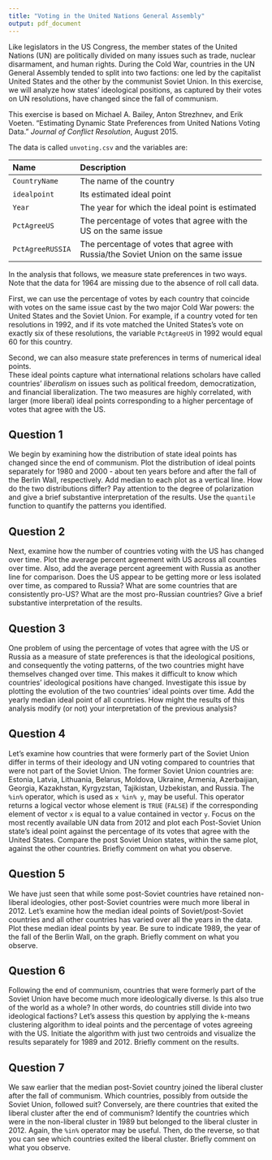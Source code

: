 ```yaml
---
title: "Voting in the United Nations General Assembly"
output: pdf_document
---
```



Like legislators in the US Congress, the member states of the United
Nations (UN) are politically divided on many issues such as trade,
nuclear disarmament, and human rights.  During the Cold War, countries
in the UN General Assembly tended to split into two factions: one led
by the capitalist United States and the other by the communist Soviet
Union.  In this exercise, we will analyze how states' ideological
positions, as captured by their votes on UN resolutions, have changed
since the fall of communism.

This exercise is based on Michael A. Bailey, Anton Strezhnev, and 
Erik Voeten. "Estimating Dynamic State Preferences from United Nations Voting Data."
 *Journal of Conflict Resolution*, August 2015.

The data is called `unvoting.csv` and the variables are:

--------------------------------------------------------------------------------
 Name                 Description
 -------------------- ----------------------------------------------------------
 `CountryName`        The name of the country
 
 `idealpoint`         Its estimated ideal point
 
 `Year`               The year for which the ideal point is estimated
 
 `PctAgreeUS`         The percentage of votes that agree with the US 
                      on the same issue
 
 `PctAgreeRUSSIA`     The percentage of votes that agree with Russia/the Soviet 
                      Union on the same issue
--------------------------------------------------------------------------------


In the analysis that follows, we measure state preferences in two
ways. Note that the data for 1964 are missing due to the absence of
roll call data. 

First, we can use the percentage of votes by each country that
coincide with votes on the same issue cast by the two major Cold War
powers: the United States and the Soviet Union. For example, if a
country voted for ten resolutions in 1992, and if its vote matched the
United States's vote on exactly six of these resolutions, the variable
`PctAgreeUS` in 1992 would equal 60 for this country. 

Second, we
can also measure state preferences in terms of numerical ideal points.  
These ideal
points capture what international relations scholars have called
countries' *liberalism* on issues such as political freedom,
democratization, and financial liberalization. The two measures are
highly correlated, with larger (more liberal) ideal points
corresponding to a higher percentage of votes that agree with the US.

## Question 1

We begin by examining how the distribution of state ideal points
   has changed since the end of communism. Plot the distribution of
   ideal points separately for 1980 and 2000 - about ten years before
   and after the fall of the Berlin Wall, respectively.  Add median to
   each plot as a vertical line.  How do the two distributions differ?
   Pay attention to the degree of polarization and give a brief
   substantive interpretation of the results. Use the `quantile`
   function to quantify the patterns you identified.

## Question 2

Next, examine how the number of countries voting with the US has
  changed over time. Plot the average percent agreement with US across
  all counties over time.  Also, add the average percent agreement
  with Russia as another line for comparison.  Does the US appear to
  be getting more or less isolated over time, as compared to Russia?
  What are some countries that are consistently pro-US?  What are the
  most pro-Russian countries?  Give a brief substantive interpretation
  of the results.

## Question 3

One problem of using the percentage of votes that agree with the
  US or Russia as a measure of state preferences is that the
  ideological positions, and consequently the voting patterns, of the
  two countries might have themselves changed over time.  This makes
  it difficult to know which countries' ideological positions have
  changed.  Investigate this issue by plotting the evolution of the
  two countries' ideal points over time. Add the yearly median ideal
  point of all countries. How might the results of this analysis
  modify (or not) your interpretation of the previous analysis?

## Question 4

Let's examine how countries that were formerly part of the
  Soviet Union differ in terms of their ideology and UN voting
  compared to countries that were not part of the Soviet Union.  The
  former Soviet Union countries are: Estonia, Latvia, Lithuania,
  Belarus, Moldova, Ukraine, Armenia, Azerbaijian, Georgia,
  Kazakhstan, Kyrgyzstan, Tajikistan, Uzbekistan, and Russia.  The
  `%in%` operator, which is used as `x %in% y`, may be
  useful.  This operator returns a logical vector whose element is
  `TRUE` (`FALSE`) if the corresponding element of vector
  `x` is equal to a value contained in vector `y`.  Focus
  on the most recently available UN data from 2012 and plot each
  Post-Soviet Union state's ideal point against the percentage of its
  votes that agree with the United States.  Compare the post Soviet
  Union states, within the same plot, against the other countries.
  Briefly comment on what you observe.

## Question 5

We have just seen that while some post-Soviet countries have
  retained non-liberal ideologies, other post-Soviet countries were
  much more liberal in 2012. Let's examine how the median ideal points
  of Soviet/post-Soviet countries and all other countries has varied
  over all the years in the data. Plot these median ideal points by
  year.  Be sure to indicate 1989, the year of the fall of the Berlin
  Wall, on the graph.  Briefly comment on what you observe.

## Question 6

Following the end of communism, countries that were formerly
  part of the Soviet Union have become much more ideologically
  diverse. Is this also true of the world as a whole? In other words,
  do countries still divide into two ideological factions? Let's
  assess this question by applying the `k`-means clustering algorithm
  to ideal points and the percentage of votes agreeing with the
  US. Initiate the algorithm with just two centroids and visualize the
  results separately for 1989 and 2012.  Briefly comment on the
  results.
  
## Question 7

We saw earlier that the median post-Soviet country joined the
  liberal cluster after the fall of communism.  Which countries,
  possibly from outside the Soviet Union, followed suit?  Conversely,
  are there countries that exited the liberal cluster after the end of
  communism? Identify the countries which were in the non-liberal
  cluster in 1989 but belonged to the liberal cluster in 2012. Again,
  the `%in%` operator may be useful.  Then, do the reverse, so
  that you can see which countries exited the liberal cluster. Briefly
  comment on what you observe.

